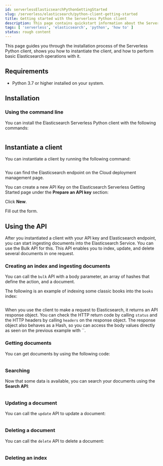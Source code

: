 ```yaml
---
id: serverlessElasticsearchPythonGettingStarted
slug: /serverless/elasticsearch/python-client-getting-started
title: Getting started with the Serverless Python client
description: This page contains quickstart information about the Serverless Python client.
tags: [ 'serverless', 'elasticsearch', 'python', 'how to' ]
status: rough content
---
```



<RoughContent />

This page guides you through the installation process of the Serverless Python 
client, shows you how to instantiate the client, and how to perform basic 
Elasticsearch operations with it.

## Requirements

* Python 3.7 or higher installed on your system.

## Installation

### Using the command line

You can install the Elasticsearch Serverless Python client with the following 
commands:

```bash

```


## Instantiate a client

You can instantiate a client by running the following command:

```python

```

You can find the Elasticsearch endpoint on the Cloud deployment management page.

<DocImage url="images/copy-endpoint.gif" alt="Copy the endpoint for Elasticsearch"/>

You can create a new API Key on the Elasticsearch Serverless Getting Started 
page under the **Prepare an API key** section:

<DocImage url="images/serverless-api-key.png" alt="Prepare Apy Key"/>

Click **New**.

<DocImage size="m" url="images/create-serverless-api-key.png" alt="Create a new Apy Key"/>

Fill out the form.


## Using the API

After you instantiated a client with your API key and Elasticsearch endpoint, 
you can start ingesting documents into the Elasticsearch Service. You can use 
the Bulk API for this. This API enables you to index, update, and delete several 
documents in one request.


### Creating an index and ingesting documents

You can call the `bulk` API with a body parameter, an array of hashes that 
define the action, and a document. 

The following is an example of indexing some classic books into the `books` 
index:

```python

```

When you use the client to make a request to Elasticsearch, it returns an API 
response object. You can check the HTTP return code by calling `status` and the 
HTTP headers by calling `headers` on the response object. The response object 
also behaves as a Hash, so you can access the body values directly as seen on 
the previous example with ``.


### Getting documents

You can get documents by using the following code:

```python

```

### Searching

Now that some data is available, you can search your documents using the 
**Search API**:

```python

```

### Updating a document

You can call the `update` API to update a document:

```python

```

### Deleting a document

You can call the `delete` API to delete a document:

```python

```


### Deleting an index


```python

```